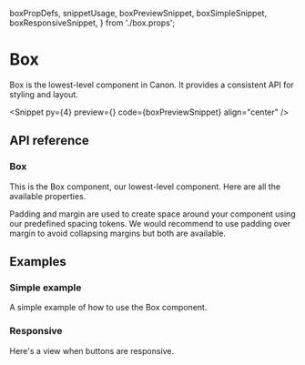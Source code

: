   boxPropDefs,
  snippetUsage,
  boxPreviewSnippet,
  boxSimpleSnippet,
  boxResponsiveSnippet,
} from './box.props';

# Box

Box is the lowest-level component in Canon. It provides a consistent API for styling and layout.

<Snippet
  py={4}
  preview={<BoxSnippet story="Preview" />}
  code={boxPreviewSnippet}
  align="center"
/>

<ComponentInfos component="box" usageCode={snippetUsage} />

## API reference

### Box

This is the Box component, our lowest-level component. Here are all the
available properties.

<PropsTable data={boxPropDefs} />

Padding and margin are used to create space around your component using our
predefined spacing tokens. We would recommend to use padding over margin to
avoid collapsing margins but both are available.

<PropsTable data={spacingPropDefs} />

## Examples

### Simple example

A simple example of how to use the Box component.

<CodeBlock code={boxSimpleSnippet} />

### Responsive

Here's a view when buttons are responsive.

<CodeBlock code={boxResponsiveSnippet} />
